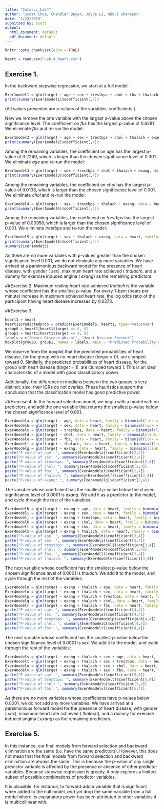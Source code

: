 ```yaml
---
title: "Datasci_Lab4"
author: "Scott Chua, Chandler Beyer, Joyce Li, Abdul Sharapov"
date: "2/22/2019"
submitted by: Scott
output:
  html_document: default
  pdf_document: default
---
```


```r
knitr::opts_chunk$set(echo = TRUE)
```

```r
heart = read.csv("Lab_4_heart.csv")
```
## Exercise 1.
In the backward stepwise regression, we start at a full model:
```r
Exer1model1 = glm(target ~ age + sex + trestbps + chol + fbs + thalach + exang, data = heart, family=binomial(link="logit"))
print(summary(Exer1model1)$coefficient[,4])
```
(All values presented are p-values of the variables' coefficients.)

Now we remove the one variable with the largest p-value above the chosen significance level. The coefficient on _fbs_ has the largest p-value of 0.6281. We eliminate _fbs_ and re-run the model:
```r
Exer1model2 = glm(target ~ age + sex + trestbps + chol + thalach + exang, data = heart, family=binomial(link="logit"))
print(summary(Exer1model2)$coefficient[,4])
```
Among the remaining variables, the coefficient on _age_ has the largest p-value of 0.2249, which is larger than the chosen significance level of 0.001. We eliminate _age_ and re-run the model:
```r
Exer1model3 = glm(target ~ sex + trestbps + chol + thalach + exang, data = heart, family=binomial(link="logit"))
print(summary(Exer1model3)$coefficient[,4])
```
Among the remaining variables, the coefficient on _chol_ has the largest p-value of 0.0138, which is larger than the chosen significance level of 0.001. We eliminate _chol_ and re-run the model:
```r
Exer1model4 = glm(target ~ sex + trestbps + thalach + exang, data = heart, family=binomial(link="logit"))
print(summary(Exer1model4)$coefficient[,4])
```
Among the remaining variables, the coefficient on _trestbps_ has the largest p-value of 0.00958, which is larger than the chosen significance level of 0.001. We eliminate _trestbps_ and re-run the model:
```r
Exer1model5 = glm(target ~ sex + thalach + exang, data = heart, family=binomial(link="logit"))
print(summary(Exer1model5)$coefficient[,4])
summary(Exer1model5)
```
As there are no more variables with p-values greater than the chosen significance level 0.001, we do not eliminate any more variables. We have arrived at a parsimonious backward model for the presence of heart disease, with gender ( _sex_), maximum heart rate achieved ( _thalach_), and a dummy for exercise induced angina ( _exang_) as the remaining predictors.

##Exercise 2.
Maximum resting heart rate achieved _thalach_ is the variable whose coefficient has the smallest p-value. For every 1-bpm (beats per minute) increase in maximum achieved heart rate, the log odds ratio of the participant having heart disease increases by 0.0373.

##Exercise 3.
```r
heart1 = heart
heart1$predictedprob = predict(Exer1model5, heart1, type="response")
group0 = heart1[heart1$target == 0, 9]
group1 = heart1[heart1$target == 1, 9]
labels = c("Heart Disease Absent", "Heart Disease Present")
boxplot(group0, group1, names = labels, main = "Predicted Probability of Heart Disease\ngrouped by Observed Incidence of Heart Disease", ylab = "Predicted Probability")
```

We observe from the boxplot that the predicted probabilities of heart disease, for the group with no heart disease (_target_ = 0), are clumped toward 0. Similarly, the predicted probabilities of heart disease, for the group with heart disease (_target_ = 1), are clumped toward 1. This is an ideal characteristic of a model with good classificatory power.

Additionally, the difference in medians between the two groups is very distinct; also, their IQRs do not overlap. These heuristics support the conclusion that the classification model has good predictive power.

##Exercise 4.
In the forward selection model, we begin with a model with no predictors, and add the one variable that returns the smallest p-value below the chosen significance level of 0.001. 
```r
Exer4modela = glm(target ~ age, data = heart, family = binomial(link = "logit"))
Exer4modelb = glm(target ~ sex, data = heart, family = binomial(link = "logit"))
Exer4modelc = glm(target ~ trestbps, data = heart, family = binomial(link = "logit"))
Exer4modeld = glm(target ~ chol, data = heart, family = binomial(link = "logit"))
Exer4modele = glm(target ~ fbs, data = heart, family = binomial(link = "logit"))
Exer4modelf = glm(target ~ thalach, data = heart, family = binomial(link = "logit"))
Exer4modelg = glm(target ~ exang, data = heart, family = binomial(link = "logit"))
paste("P-value of age: ", summary(Exer4modela)$coefficient[2,4])
paste("P-value of sex: ", summary(Exer4modelb)$coefficient[2,4])
paste("P-value of trestbps: ", summary(Exer4modelc)$coefficient[2,4])
paste("P-value of chol: ", summary(Exer4modeld)$coefficient[2,4])
paste("P-value of fbs: ", summary(Exer4modele)$coefficient[2,4])
paste("P-value of thalach: ", summary(Exer4modelf)$coefficient[2,4])
paste("P-value of exang: ", summary(Exer4modelg)$coefficient[2,4])
```
The variable whose coefficient has the smallest p-value below the chosen significance level of 0.0001 is _exang_. We add it as a predictor to the model, and cycle through the rest of the variables:
```r
Exer4modelh = glm(target ~ exang + age, data = heart, family = binomial(link = "logit"))
Exer4modeli = glm(target ~ exang + sex, data = heart, family = binomial(link = "logit"))
Exer4modelj = glm(target ~ exang + trestbps, data = heart, family = binomial(link = "logit"))
Exer4modelk = glm(target ~ exang + chol, data = heart, family = binomial(link = "logit"))
Exer4modell = glm(target ~ exang + fbs, data = heart, family = binomial(link = "logit"))
Exer4modelm = glm(target ~ exang + thalach, data = heart, family = binomial(link = "logit"))
paste("P-value of age: ", summary(Exer4modelh)$coefficient[3,4])
paste("P-value of sex: ", summary(Exer4modeli)$coefficient[3,4])
paste("P-value of trestbps: ", summary(Exer4modelj)$coefficient[3,4])
paste("P-value of chol: ", summary(Exer4modelk)$coefficient[3,4])
paste("P-value of fbs: ", summary(Exer4modell)$coefficient[3,4])
paste("P-value of thalach: ", summary(Exer4modelm)$coefficient[3,4])
```
The next variable whose coefficient has the smallest p-value below the chosen significance level of 0.0001 is _thalach_. We add it to the model, and cycle through the rest of the variables:
```r
Exer4modeln = glm(target ~ exang + thalach + age, data = heart, family = binomial(link = "logit"))
Exer4modelo = glm(target ~ exang + thalach + sex, data = heart, family = binomial(link = "logit"))
Exer4modelp = glm(target ~ exang + thalach + trestbps, data = heart, family = binomial(link = "logit"))
Exer4modelq = glm(target ~ exang + thalach + chol, data = heart, family = binomial(link = "logit"))
Exer4modelr = glm(target ~ exang + thalach + fbs, data = heart, family = binomial(link = "logit"))
paste("P-value of age: ", summary(Exer4modeln)$coefficient[4,4])
paste("P-value of sex: ", summary(Exer4modelo)$coefficient[4,4])
paste("P-value of trestbps: ", summary(Exer4modelp)$coefficient[4,4])
paste("P-value of chol: ", summary(Exer4modelq)$coefficient[4,4])
paste("P-value of fbs: ", summary(Exer4modelr)$coefficient[4,4])
```
The next variable whose coefficient has the smallest p-value below the chosen significance level of 0.0001 is _sex_. We add it to the model, and cycle through the rest of the variables:
```r
Exer4models = glm(target ~ exang + thalach + sex + age, data = heart, family = binomial(link = "logit"))
Exer4modelt = glm(target ~ exang + thalach + sex + trestbps, data = heart, family = binomial(link = "logit"))
Exer4modelu = glm(target ~ exang + thalach + sex + chol, data = heart, family = binomial(link = "logit"))
Exer4modelv = glm(target ~ exang + thalach + sex + fbs, data = heart, family = binomial(link = "logit"))
paste("P-value of age: ", summary(Exer4models)$coefficient[5,4])
paste("P-value of trestbps: ", summary(Exer4modelt)$coefficient[5,4])
paste("P-value of chol: ", summary(Exer4modelu)$coefficient[5,4])
paste("P-value of fbs: ", summary(Exer4modelv)$coefficient[5,4])
```
As there are no more variables whose coefficients have p-values below 0.0001, we do not add any more variables. We have arrived at a parsimonious forward model for the presence of heart disease, with gender ( _sex_), maximum heart rate achieved ( _thalach_), and a dummy for exercise induced angina ( _exang_) as the remaining predictors.

## Exercise 5.
In this instance, our final models from forward selection and backward elimination are the same (i.e. have the same predictors). However, this does not mean that the final models from forward selection and backward elimination are always the same. This is because the p-value of any single predictor variable is affected by the presence or absence of other predictor variables. Because stepwise regression is greedy, it only explores a limited subset of possible combinations of predictor variables.

It is plausible, for instance, to forward-add a variable that is significant when added to the null model, _and yet_ drop the same variable from a full model where its explanatory power has been attributed to other variables it is multicollinear with.
